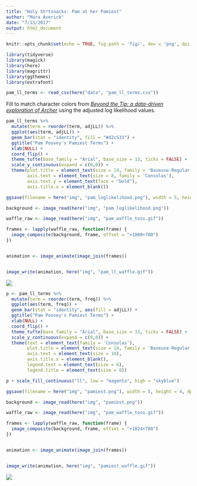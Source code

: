 ```yaml
---
title: "Holy Sh*tsnacks: Pam at her Pamiest"
author: "Mara Averick"
date: "7/13/2017"
output: html_document
---
```


```r
knitr::opts_chunk$set(echo = TRUE, fig.path = 'fig/', dev = 'png', dpi = 100, fig.retina = 2, message = FALSE)
```

```r
library(tidyverse)
library(magick)
library(here)
library(magrittr)
library(ggthemes)
library(extrafont)
```

```r
pam_ll_terms <- read_csv(here("data", "pam_ll_terms.csv"))
```


Fill to match character colors from [*_Beyond the Tip: a data-driven exploration of Archer_*](https://archervisualization.herokuapp.com/) using the adjusted log likelihood values. 

```r
pam_ll_terms %>%
  mutate(term = reorder(term, adjLL)) %>%
  ggplot(aes(term, adjLL)) +
  geom_bar(stat = "identity", fill = "#d2c533") +
  ggtitle("Pam Poovey's Pamiest Terms") +
  xlab(NULL) +
  coord_flip() +
  theme_tufte(base_family = "Arial", base_size = 13, ticks = FALSE) +
  scale_y_continuous(expand = c(0,0)) +
  theme(plot.title = element_text(size = 14, family = 'Baveuse-Regular'),
        axis.text = element_text(size = 8, family = 'Consolas'),
        axis.text.y = element_text(face = "bold"),
        axis.title.x = element_blank())

ggsave(filename = here("img", "pam_loglikelihood.png"), width = 5, height = 4, dpi = 300)
```

```r
background <- image_read(here("img", "pam_loglikelihood.png"))

waffle_raw <- image_read(here("img", "pam_waffle_toss.gif"))

frames <- lapply(waffle_raw, function(frame) {
  image_composite(background, frame, offset = "+1000+700")
})


animation <- image_animate(image_join(frames))


image_write(animation, here("img", "pam_ll_waffle.gif"))
```


![](http://i.imgur.com/tizT0se.gif)

```r
p <- pam_ll_terms %>%
  mutate(term = reorder(term, freq)) %>%
  ggplot(aes(term, freq)) +
  geom_bar(stat = "identity", aes(fill = adjLL)) +
  ggtitle("Pam Poovey's Pamiest Terms") +
  xlab(NULL) +
  coord_flip() +
  theme_tufte(base_family = "Arial", base_size = 13, ticks = FALSE) +
  scale_y_continuous(expand = c(0,0)) +
  theme(text = element_text(family = 'Consolas'),
        plot.title = element_text(size = 14, family = 'Baveuse-Regular'),
        axis.text = element_text(size = 10),
        axis.title.x = element_blank(),
        legend.text = element_text(size = 6),
        legend.title = element_text(size = 8))

p + scale_fill_continuous("ll", low = "magenta", high = "skyblue")

ggsave(filename = here("img", "pamiest.png"), width = 5, height = 4, dpi = 300)
```

```r
background <- image_read(here("img", "pamiest.png"))

waffle_raw <- image_read(here("img", "pam_waffle_toss.gif"))

frames <- lapply(waffle_raw, function(frame) {
  image_composite(background, frame, offset = "+1024+700")
})


animation <- image_animate(image_join(frames))


image_write(animation, here("img", "pamiest_waffle.gif"))
```


![](http://i.imgur.com/h8kuq11.gif)

